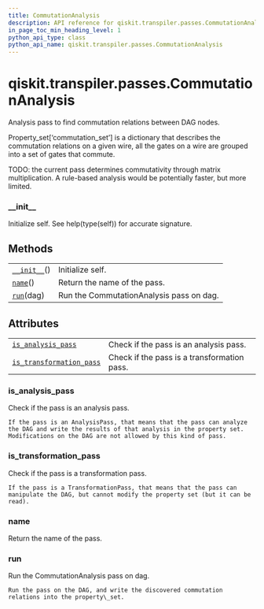 ```yaml
---
title: CommutationAnalysis
description: API reference for qiskit.transpiler.passes.CommutationAnalysis
in_page_toc_min_heading_level: 1
python_api_type: class
python_api_name: qiskit.transpiler.passes.CommutationAnalysis
---
```


# qiskit.transpiler.passes.CommutationAnalysis

<Class id="qiskit.transpiler.passes.CommutationAnalysis" github="https://github.com/qiskit/qiskit/tree/stable/0.18/qiskit/transpiler/passes/optimization/commutation_analysis.py" signature="CommutationAnalysis(*args, **kwargs)">
  Analysis pass to find commutation relations between DAG nodes.

  Property\_set\[‘commutation\_set’] is a dictionary that describes the commutation relations on a given wire, all the gates on a wire are grouped into a set of gates that commute.

  TODO: the current pass determines commutativity through matrix multiplication. A rule-based analysis would be potentially faster, but more limited.

  ### \_\_init\_\_

  <Function id="qiskit.transpiler.passes.CommutationAnalysis.__init__" name="__init__" signature="__init__()">
    Initialize self. See help(type(self)) for accurate signature.
  </Function>

  ## Methods

  |                                                                                                                                |                                          |
  | ------------------------------------------------------------------------------------------------------------------------------ | ---------------------------------------- |
  | [`__init__`](#qiskit.transpiler.passes.CommutationAnalysis.__init__ "qiskit.transpiler.passes.CommutationAnalysis.__init__")() | Initialize self.                         |
  | [`name`](#qiskit.transpiler.passes.CommutationAnalysis.name "qiskit.transpiler.passes.CommutationAnalysis.name")()             | Return the name of the pass.             |
  | [`run`](#qiskit.transpiler.passes.CommutationAnalysis.run "qiskit.transpiler.passes.CommutationAnalysis.run")(dag)             | Run the CommutationAnalysis pass on dag. |

  ## Attributes

  |                                                                                                                                                                        |                                             |
  | ---------------------------------------------------------------------------------------------------------------------------------------------------------------------- | ------------------------------------------- |
  | [`is_analysis_pass`](#qiskit.transpiler.passes.CommutationAnalysis.is_analysis_pass "qiskit.transpiler.passes.CommutationAnalysis.is_analysis_pass")                   | Check if the pass is an analysis pass.      |
  | [`is_transformation_pass`](#qiskit.transpiler.passes.CommutationAnalysis.is_transformation_pass "qiskit.transpiler.passes.CommutationAnalysis.is_transformation_pass") | Check if the pass is a transformation pass. |

  ### is\_analysis\_pass

  <Function id="qiskit.transpiler.passes.CommutationAnalysis.is_analysis_pass" name="is_analysis_pass" signature="property is_analysis_pass">
    Check if the pass is an analysis pass.

    If the pass is an AnalysisPass, that means that the pass can analyze the DAG and write the results of that analysis in the property set. Modifications on the DAG are not allowed by this kind of pass.
  </Function>

  ### is\_transformation\_pass

  <Function id="qiskit.transpiler.passes.CommutationAnalysis.is_transformation_pass" name="is_transformation_pass" signature="property is_transformation_pass">
    Check if the pass is a transformation pass.

    If the pass is a TransformationPass, that means that the pass can manipulate the DAG, but cannot modify the property set (but it can be read).
  </Function>

  ### name

  <Function id="qiskit.transpiler.passes.CommutationAnalysis.name" name="name" signature="name()">
    Return the name of the pass.
  </Function>

  ### run

  <Function id="qiskit.transpiler.passes.CommutationAnalysis.run" name="run" signature="run(dag)">
    Run the CommutationAnalysis pass on dag.

    Run the pass on the DAG, and write the discovered commutation relations into the property\_set.
  </Function>
</Class>

